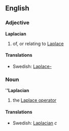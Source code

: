 ==English==
===Adjective===
'''Laplacian'''
# of, or relating to [[Laplace]]
====Translations====
*Swedish: [[Laplace-]]
===Noun===
'''''Laplacian'''
#{{mathematics}} the [[Laplace operator]]
====Translations====
*Swedish: [[Laplacian]] ''c''